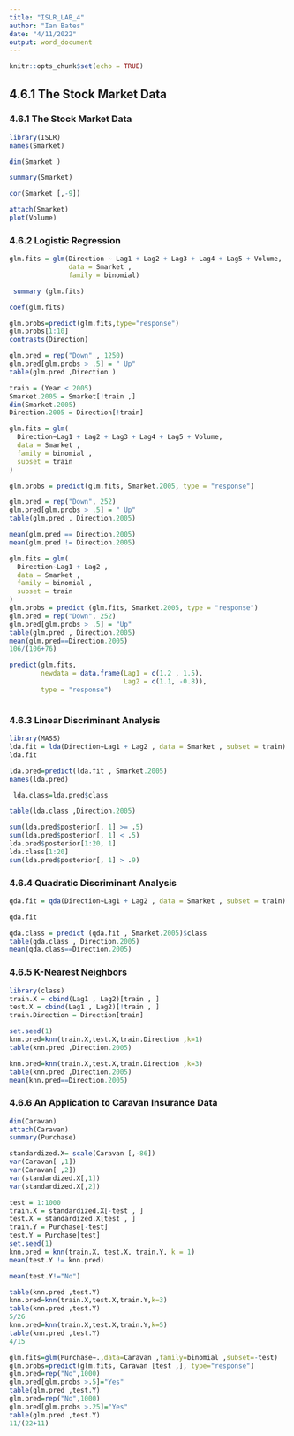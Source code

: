 ```yaml
---
title: "ISLR_LAB_4"
author: "Ian Bates"
date: "4/11/2022"
output: word_document
---
```


```r
knitr::opts_chunk$set(echo = TRUE)
```

## 4.6.1 The Stock Market Data

### 4.6.1 The Stock Market Data
```r
library(ISLR)
names(Smarket)

dim(Smarket )

summary(Smarket)

```

```r
cor(Smarket [,-9])

```


```r
attach(Smarket)
plot(Volume)

```


### 4.6.2 Logistic Regression

```r
glm.fits = glm(Direction ∼ Lag1 + Lag2 + Lag3 + Lag4 + Lag5 + Volume,
               data = Smarket ,
               family = binomial)

 summary (glm.fits)

```
```r
coef(glm.fits)

glm.probs=predict(glm.fits,type="response")
glm.probs[1:10]
contrasts(Direction)
```

```r
glm.pred = rep("Down" , 1250)
glm.pred[glm.probs > .5] = " Up"
table(glm.pred ,Direction )

```




```r
train = (Year < 2005)
Smarket.2005 = Smarket[!train ,]
dim(Smarket.2005)
Direction.2005 = Direction[!train]

```



```r
glm.fits = glm(
  Direction∼Lag1 + Lag2 + Lag3 + Lag4 + Lag5 + Volume,
  data = Smarket ,
  family = binomial ,
  subset = train
)

glm.probs = predict(glm.fits, Smarket.2005, type = "response")

```


```r
glm.pred = rep("Down", 252)
glm.pred[glm.probs > .5] = " Up"
table(glm.pred , Direction.2005)

mean(glm.pred == Direction.2005)
mean(glm.pred != Direction.2005)


```

```r
glm.fits = glm(
  Direction∼Lag1 + Lag2 ,
  data = Smarket ,
  family = binomial ,
  subset = train
)
glm.probs = predict (glm.fits, Smarket.2005, type = "response")
glm.pred = rep("Down", 252)
glm.pred[glm.probs > .5] = "Up"
table(glm.pred , Direction.2005)
mean(glm.pred==Direction.2005)
106/(106+76)

```


```r
predict(glm.fits,
        newdata = data.frame(Lag1 = c(1.2 , 1.5),
                             Lag2 = c(1.1, -0.8)),
        type = "response")



```

### 4.6.3 Linear Discriminant Analysis

```r
library(MASS)
lda.fit = lda(Direction∼Lag1 + Lag2 , data = Smarket , subset = train)
lda.fit


```

```r
lda.pred=predict(lda.fit , Smarket.2005)
names(lda.pred)
```


```r
 lda.class=lda.pred$class

table(lda.class ,Direction.2005)

```



```r
sum(lda.pred$posterior[, 1] >= .5)
sum(lda.pred$posterior[, 1] < .5)
lda.pred$posterior[1:20, 1]
lda.class[1:20]
sum(lda.pred$posterior[, 1] > .9)

```

### 4.6.4 Quadratic Discriminant Analysis

```r
qda.fit = qda(Direction∼Lag1 + Lag2 , data = Smarket , subset = train)

qda.fit

```


```r
qda.class = predict (qda.fit , Smarket.2005)$class
table(qda.class , Direction.2005)
mean(qda.class==Direction.2005)

```

### 4.6.5 K-Nearest Neighbors

```r

library(class)
train.X = cbind(Lag1 , Lag2)[train , ]
test.X = cbind(Lag1 , Lag2)[!train , ]
train.Direction = Direction[train]


```

```r
set.seed(1)
knn.pred=knn(train.X,test.X,train.Direction ,k=1)
table(knn.pred ,Direction.2005)


```

```r
knn.pred=knn(train.X,test.X,train.Direction ,k=3)
table(knn.pred ,Direction.2005)
mean(knn.pred==Direction.2005)

```


### 4.6.6 An Application to Caravan Insurance Data

```r
dim(Caravan)
attach(Caravan)
summary(Purchase)

```

```r
standardized.X= scale(Caravan [,-86])
var(Caravan[ ,1])
var(Caravan[ ,2])
var(standardized.X[,1])
var(standardized.X[,2])


```

```r
test = 1:1000
train.X = standardized.X[-test , ]
test.X = standardized.X[test , ]
train.Y = Purchase[-test]
test.Y = Purchase[test]
set.seed(1)
knn.pred = knn(train.X, test.X, train.Y, k = 1)
mean(test.Y != knn.pred)

mean(test.Y!="No")

```


```r
table(knn.pred ,test.Y)
knn.pred=knn(train.X,test.X,train.Y,k=3)
table(knn.pred ,test.Y)
5/26
knn.pred=knn(train.X,test.X,train.Y,k=5)
table(knn.pred ,test.Y)
4/15

```


```r
glm.fits=glm(Purchase∼.,data=Caravan ,family=binomial ,subset=-test)
glm.probs=predict(glm.fits, Caravan [test ,], type="response")
glm.pred=rep("No",1000)
glm.pred[glm.probs >.5]="Yes"
table(glm.pred ,test.Y)
glm.pred=rep("No",1000)
glm.pred[glm.probs >.25]="Yes"
table(glm.pred ,test.Y)
11/(22+11)

```


